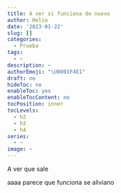 ```yaml
---
title: A ver si funciona de nuevo
author: Helio
date: '2023-01-22'
slug: []
categories:
  - Prueba
tags:
  - ~
description: ~
authorEmoji: "\U0001F4E1"
draft: no
hideToc: no
enableToc: yes
enableTocContent: no
tocPosition: inner
tocLevels:
  - h2
  - h3
  - h4
series:
  - ~
image: ~
---
```


A ver que sale

aaaa parece que funciona 
se aliviano
